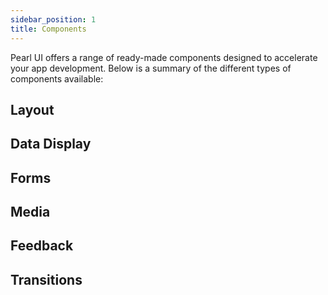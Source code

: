 ```yaml
---
sidebar_position: 1
title: Components
---
```


Pearl UI offers a range of ready-made components designed to accelerate your app development. Below is a summary of the different types of components available:


## Layout


<div style={{ display: "flex", flexWrap: "wrap" }}>
  <ComponentPreview label="Box" imageSrc={BoxImage} docPath="layout/Box" />
  <ComponentPreview
    label="Center"
    imageSrc={CenterImage}
    docPath="layout/Center"
  />
  <ComponentPreview
    label="Stack"
    imageSrc={StackImage}
    docPath="layout/Stack"
  />
  <ComponentPreview label="Grid" imageSrc={GridImage} docPath="layout/Grid" />
  <ComponentPreview
    label="Screen"
    imageSrc={ScreenImage}
    docPath="layout/Screen"
  />
  <ComponentPreview
    label="Spacer"
    imageSrc={SpacerImage}
    docPath="layout/Spacer"
  />
  <ComponentPreview
    label="Divider"
    imageSrc={DividerImage}
    docPath="layout/Divider"
  />
</div>

## Data Display


<div style={{ display: "flex", flexWrap: "wrap" }}>
  <ComponentPreview
    label="Text"
    imageSrc={TextImage}
    docPath="data-display/Text"
  />
  <ComponentPreview
    label="List"
    imageSrc={ListImage}
    docPath="data-display/List"
  />
  <ComponentPreview
    label="Accordion"
    imageSrc={AccordionImage}
    docPath="data-display/Accordion"
  />
  <ComponentPreview
    label="Alert"
    imageSrc={AlertImage}
    docPath="data-display/Alert"
  />
</div>

## Forms


<div style={{ display: "flex", flexWrap: "wrap" }}>
  <ComponentPreview
    label="Pressable"
    imageSrc={PressableImage}
    docPath="forms/Pressable"
  />
  <ComponentPreview
    label="Button"
    imageSrc={ButtonImage}
    docPath="forms/Button"
  />
  <ComponentPreview
    label="Icon Button"
    imageSrc={IconButtonImage}
    docPath="forms/Icon Button"
  />
  <ComponentPreview label="Input" imageSrc={InputImage} docPath="forms/Input" />
  <ComponentPreview
    label="Pin Input"
    imageSrc={PinInputImage}
    docPath="forms/Pin Input"
  />
  <ComponentPreview
    label="Textarea"
    imageSrc={TextareaImage}
    docPath="forms/Textarea"
  />
  <ComponentPreview
    label="CheckBox"
    imageSrc={CheckBoxImage}
    docPath="forms/CheckBox"
  />
  <ComponentPreview label="Radio" imageSrc={RadioImage} docPath="forms/Radio" />
  <ComponentPreview
    label="Switch"
    imageSrc={SwitchImage}
    docPath="forms/Switch"
  />
</div>

## Media


<div style={{ display: "flex", flexWrap: "wrap" }}>
  <ComponentPreview label="Icon" imageSrc={IconImage} docPath="media/Icon" />
  <ComponentPreview
    label="Avatar"
    imageSrc={AvatarImage}
    docPath="media/Avatar"
  />
  <ComponentPreview label="Image" imageSrc={ImageImage} docPath="media/Image" />
  <ComponentPreview label="Video" imageSrc={VideoImage} docPath="media/Video" />
</div>

## Feedback


<div style={{ display: "flex", flexWrap: "wrap" }}>
  <ComponentPreview
    label="Spinner"
    imageSrc={SpinnerImage}
    docPath="feedback/Spinner"
  />
  <ComponentPreview
    label="Skeleton"
    imageSrc={SkeletonImage}
    docPath="feedback/Skeleton"
  />
  <ComponentPreview
    label="Progress"
    imageSrc={ProgressImage}
    docPath="feedback/Progress"
  />
  <ComponentPreview
    label="Badge"
    imageSrc={BadgeImage}
    docPath="feedback/Badge"
  />
</div>

## Transitions


<div style={{ display: "flex", flexWrap: "wrap" }}>
  <ComponentPreview
    label="Fade"
    imageSrc={FadeImage}
    docPath="transitions/Fade"
  />
  <ComponentPreview
    label="Scale Fade"
    imageSrc={ScaleFadeImage}
    docPath="transitions/Scale Fade"
  />
  <ComponentPreview
    label="Slide"
    imageSrc={SlideImage}
    docPath="transitions/Slide"
  />
  <ComponentPreview
    label="Slide Fade"
    imageSrc={SlideFadeImage}
    docPath="transitions/Slide Fade"
  />
  <ComponentPreview
    label="Collapse"
    imageSrc={CollapseImage}
    docPath="transitions/Collapse"
  />
</div>

